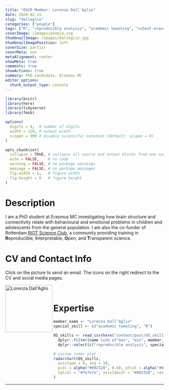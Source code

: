 ```yaml
---
title: "OSCR Member: Lorenza Dall'Aglio"
date: 2020-02-25
slug: "dallaglio"
categories: ["people"]
tags: ["R", "reproducible analysis", "academic tweeting", "school-erasmusmc"] # top 3 categories + unique + school
coverImage: /images/people.svg
thumbnailImage: /images/DallAglio.jpg
thumbnailImagePosition: left
coverSize: partial
coverMeta: out
metaAlignment: center
showMeta: true
comments: true
showActions: true
summary: PhD Candidate, Erasmus MC
editor_options: 
  chunk_output_type: console
---
```


```r

library(knitr)
library(here)
library(tidyverse)
library(fmsb)

options(
  digits = 4,  # number of digits
  width = 120, # output width
  scipen = 999 # disable scientific notation (default: scipen = 0)
)

opts_chunk$set(
  collapse = TRUE, # collapse all source and output blocks from one code chunk into a single block
  echo = FALSE,    # no code
  warning = FALSE, # no package warnings
  message = FALSE, # no package messages
  fig.width = 6,   # figure width
  fig.height = 6   # figure height
)

```

# Description

I am a PhD student at Erasmus MC investigating how brain structure and connectivity relate with behavioural and emotional problems in children and adolescents from the general population. I am also the co-funder of Rotterdam [RIOT Science Club](https://www.kcl.ac.uk/events/series/riot-science-club), a community providing training in **R**eproducible, **I**nterpretable, **O**pen, and **T**ransparent science.

# CV and Contact Info

Click on the picture to send an email. The icons on the right redirect to the CV and social media pages.

<!-- EMAIL -->
<p>
  <a href="mailto:l.dallaglio@erasmusmc.nl">
  <img border="0" alt="Lorenza Dall'Aglio" src="/images/DallAglio.jpg" width="150" height="150" align="left">
  </a>
</p>

<!-- <!-- CV -->
<!-- <p align="center"> -->
<!--   <a href="https://palolili23.github.io/my_cv/" class="fa fa-file fa-2x" style="color:#00B969;"> -->
<!--   </a> -->
<!-- </p> -->

<!-- TWITTER -->
<p align="center">
  <a href="https://twitter.com/L_DallAglio" class="fa fa-twitter fa-2x">
  </a>
</p>

<!-- RESEARCHGATE -->
<p align="center">
  <a href="https://www.researchgate.net/profile/Lorenza_Dallaglio" class="ai ai-researchgate fa-2x" style="color:#000000;">
  </a>
</p>

<BR>

# Expertise

```r

member_name <- "Lorenza Dall’Aglio"
special_skill <- c("academic tweeting", "R")

OS_skills <- read_csv(here("content/post/OS_skills.csv")) %>%
  dplyr::filter(name %in% c("max", "min", member_name)) %>%
  dplyr::select(c("reproducible analysis", special_skill, "preregistration", "data sharing", "open source software", "open access", "data management"))

# custom radar plot
radarchart(OS_skills,
  axistype = 0, seg = 10,
  pcol = alpha("#002328", 0.8), pfcol = alpha("#00B969", 0.6), plwd = 4, centerzero = TRUE, # polygon
  cglcol = "#7e7e7e", axislabcol = "#002328", caxislabels = seq(0, 10, 2), cglwd = 0.8 # grid
)

```

***


